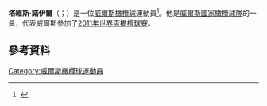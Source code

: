 '''塔維斯·諾伊爾'''（{{lang-en|Tavis Knoyle}}；{{bd|1990年|6月2日}}）是一位[[威爾斯|威爾斯]][[橄欖球|橄欖球]]運動員<ref>{{Cite web|title=Tavis David Knoyle|url=http://www.espnscrum.com/wales/rugby/player/103053.html|access-date=2021-12-16|work=ESPN scrum|archive-date=2014-11-12|archive-url=https://web.archive.org/web/20141112073909/http://www.espnscrum.com/wales/rugby/player/103053.html|dead-url=no}}</ref>。他是[[威爾斯國家橄欖球隊|威爾斯國家橄欖球隊]]的一員，代表威爾斯參加了[[2011年世界盃橄欖球賽|2011年世界盃橄欖球賽]]。
==參考資料==
{{Reflist}}
[[Category:威爾斯橄欖球運動員|Category:威爾斯橄欖球運動員]]
